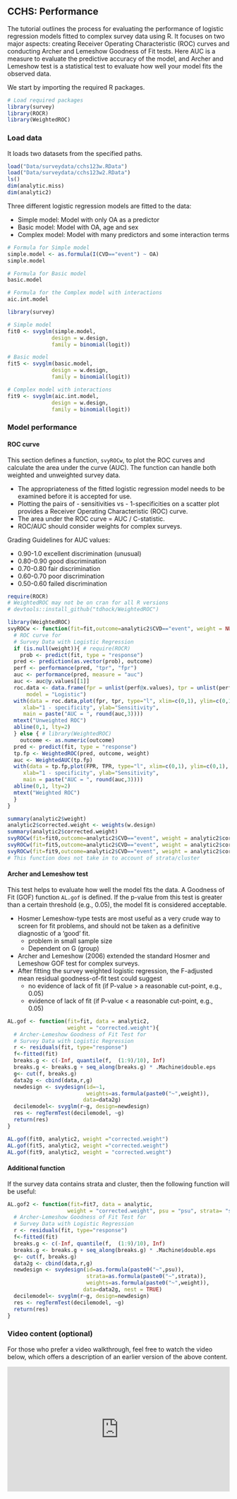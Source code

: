 ## CCHS: Performance {.unnumbered}

The tutorial outlines the process for evaluating the performance of logistic regression models fitted to complex survey data using R. It focuses on two major aspects: creating Receiver Operating Characteristic (ROC) curves and conducting Archer and Lemeshow Goodness of Fit tests. Here AUC is a measure to evaluate the predictive accuracy of the model, and Archer and Lemeshow test is a statistical test to evaluate how well your model fits the observed data.

We start by importing the required R packages.

```r
# Load required packages
library(survey)
library(ROCR)
library(WeightedROC)
```

### Load data

It loads two datasets from the specified paths.

```r
load("Data/surveydata/cchs123w.RData")
load("Data/surveydata/cchs123w2.RData")
ls()
dim(analytic.miss)
dim(analytic2)
```

Three different logistic regression models are fitted to the data:

-   Simple model: Model with only OA as a predictor
-   Basic model: Model with OA, age and sex
-   Complex model: Model with many predictors and some interaction terms

```r
# Formula for Simple model
simple.model <- as.formula(I(CVD=="event") ~ OA)
simple.model

# Formula for Basic model
basic.model

# Formula for the Complex model with interactions
aic.int.model
```

```r
library(survey)

# Simple model
fit0 <- svyglm(simple.model,
              design = w.design,
              family = binomial(logit))

# Basic model
fit5 <- svyglm(basic.model,
              design = w.design,
              family = binomial(logit))

# Complex model with interactions
fit9 <- svyglm(aic.int.model,
              design = w.design,
              family = binomial(logit))
```

### Model performance

#### ROC curve

This section defines a function, `svyROCw`, to plot the ROC curves and calculate the area under the curve (AUC). The function can handle both weighted and unweighted survey data.

-   The appropriateness of the fitted logistic regression model needs to be examined before it is accepted for use.
-   Plotting the pairs of - sensitivities vs - 1-specificities on a scatter plot provides a Receiver Operating Characteristic (ROC) curve.
-   The area under the ROC curve = AUC / C-statistic.
-   ROC/AUC should consider weights for complex surveys.

Grading Guidelines for AUC values:

-   0.90-1.0 excellent discrimination (unusual)
-   0.80-0.90 good discrimination
-   0.70-0.80 fair discrimination
-   0.60-0.70 poor discrimination
-   0.50-0.60 failed discrimination

```r
require(ROCR)
# WeightedROC may not be on cran for all R versions
# devtools::install_github("tdhock/WeightedROC")

library(WeightedROC)
svyROCw <- function(fit=fit,outcome=analytic2$CVD=="event", weight = NULL){
  # ROC curve for
  # Survey Data with Logistic Regression
  if (is.null(weight)){ # require(ROCR)
    prob <- predict(fit, type = "response")
  pred <- prediction(as.vector(prob), outcome)
  perf <- performance(pred, "tpr", "fpr")
  auc <- performance(pred, measure = "auc")
  auc <- auc@y.values[[1]]
  roc.data <- data.frame(fpr = unlist(perf@x.values), tpr = unlist(perf@y.values), 
      model = "Logistic")
  with(data = roc.data,plot(fpr, tpr, type="l", xlim=c(0,1), ylim=c(0,1), lwd=1,
     xlab="1 - specificity", ylab="Sensitivity",
     main = paste("AUC = ", round(auc,3))))
  mtext("Unweighted ROC")
  abline(0,1, lty=2)
  } else { # library(WeightedROC)
    outcome <- as.numeric(outcome)
  pred <- predict(fit, type = "response")
  tp.fp <- WeightedROC(pred, outcome, weight)
  auc <- WeightedAUC(tp.fp)
  with(data = tp.fp,plot(FPR, TPR, type="l", xlim=c(0,1), ylim=c(0,1), lwd=1,
     xlab="1 - specificity", ylab="Sensitivity",
     main = paste("AUC = ", round(auc,3))))
  abline(0,1, lty=2)
  mtext("Weighted ROC")
  }
}
```

```r
summary(analytic2$weight)
analytic2$corrected.weight <- weights(w.design)
summary(analytic2$corrected.weight)
svyROCw(fit=fit0,outcome=analytic2$CVD=="event", weight = analytic2$corrected.weight)
svyROCw(fit=fit5,outcome=analytic2$CVD=="event", weight = analytic2$corrected.weight)
svyROCw(fit=fit9,outcome=analytic2$CVD=="event", weight = analytic2$corrected.weight)
# This function does not take in to account of strata/cluster
```

#### Archer and Lemeshow test

This test helps to evaluate how well the model fits the data. A Goodness of Fit (GOF) function `AL.gof` is defined. If the p-value from this test is greater than a certain threshold (e.g., 0.05), the model fit is considered acceptable.

-   Hosmer Lemeshow-type tests are most useful as a very crude way to screen for fit problems, and should not be taken as a definitive diagnostic of a 'good' fit.
    -   problem in small sample size
    -   Dependent on G (group)
-   Archer and Lemeshow (2006) extended the standard Hosmer and Lemeshow GOF test for complex surveys.
-   After fitting the survey weighted logistic regression, the F-adjusted mean residual goodness-of-fit test could suggest
    -   no evidence of lack of fit (if P-value \> a reasonable cut-point, e.g., 0.05)
    -   evidence of lack of fit (if P-value \< a reasonable cut-point, e.g., 0.05)

```r
AL.gof <- function(fit=fit, data = analytic2, 
                   weight = "corrected.weight"){
  # Archer-Lemeshow Goodness of Fit Test for
  # Survey Data with Logistic Regression
  r <- residuals(fit, type="response") 
  f<-fitted(fit) 
  breaks.g <- c(-Inf, quantile(f,  (1:9)/10), Inf)
  breaks.g <- breaks.g + seq_along(breaks.g) * .Machine$double.eps
  g<- cut(f, breaks.g)
  data2g <- cbind(data,r,g)
  newdesign <- svydesign(id=~1, 
                         weights=as.formula(paste0("~",weight)), 
                        data=data2g)
  decilemodel<- svyglm(r~g, design=newdesign) 
  res <- regTermTest(decilemodel, ~g)
  return(res) 
}
```

```r
AL.gof(fit0, analytic2, weight ="corrected.weight")
AL.gof(fit5, analytic2, weight ="corrected.weight")
AL.gof(fit9, analytic2, weight = "corrected.weight")
```

#### Additional function

If the survey data contains strata and cluster, then the following function will be useful:

```r
AL.gof2 <- function(fit=fit7, data = analytic, 
                   weight = "corrected.weight", psu = "psu", strata= "strata"){
  # Archer-Lemeshow Goodness of Fit Test for
  # Survey Data with Logistic Regression
  r <- residuals(fit, type="response") 
  f<-fitted(fit) 
  breaks.g <- c(-Inf, quantile(f,  (1:9)/10), Inf)
  breaks.g <- breaks.g + seq_along(breaks.g) * .Machine$double.eps
  g<- cut(f, breaks.g)
  data2g <- cbind(data,r,g)
  newdesign <- svydesign(id=as.formula(paste0("~",psu)),
                         strata=as.formula(paste0("~",strata)),
                         weights=as.formula(paste0("~",weight)), 
                        data=data2g, nest = TRUE)
  decilemodel<- svyglm(r~g, design=newdesign) 
  res <- regTermTest(decilemodel, ~g)
  return(res) 
}
```

### Video content (optional)

::: callout-tip
For those who prefer a video walkthrough, feel free to watch the video below, which offers a description of an earlier version of the above content.
:::

::: {style="position: relative; padding-bottom: 56.25%; height: 0; overflow: hidden;"}
<iframe src="https://www.youtube.com/embed/n9WSFJH8FcQ" style="position: absolute; top: 0; left: 0; width: 100%; height: 100%; border:0;" allowfullscreen>

</iframe>
:::
